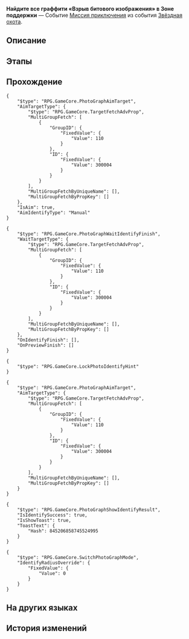 {{Дополнить|Диалоги.}}
{{Миссия Инфобокс
|id              = 8000155
|Название        = 
|Изображение     = Миссия Освоения Найдите все граффити «Взрыв битового изображения» в Зоне поддержки.png
|Тип             = Миссия приключения
|События         = Звёздная охота
|Глава           = 
|Условия         = Завершена [[Миссия компаньона]] ''[[Дух Панклорда]]''
|Персонажи       = Первопроходец
|СтартЛокация    = Зона поддержки
|Мир             = Космическая станция «Герта»
|Локации         = Зона поддержки
|Предыдущая      = 
|Следующая       = 
|Награды         = 
}}
'''Найдите все граффити «Взрыв битового изображения» в Зоне поддержки''' — Событие [[Миссия приключения]] из события [[Звёздная охота]].

==Описание==
{{Описание|<!--официальное описание из Перекрёстка судеб-->}}

==Этапы==


==Прохождение==
{{Дополнить}}

<pre>{
	"$type": "RPG.GameCore.PhotoGraphAimTarget",
	"AimTargetType": {
		"$type": "RPG.GameCore.TargetFetchAdvProp",
		"MultiGroupFetch": [
			{
				"GroupID": {
					"FixedValue": {
						"Value": 110
					}
				},
				"ID": {
					"FixedValue": {
						"Value": 300004
					}
				}
			}
		],
		"MultiGroupFetchByUniqueName": [],
		"MultiGroupFetchByPropKey": []
	},
	"IsAim": true,
	"AimIdentifyType": "Manual"
}</pre>
<pre>{
	"$type": "RPG.GameCore.PhotoGraphWaitIdentifyFinish",
	"WaitTargetType": {
		"$type": "RPG.GameCore.TargetFetchAdvProp",
		"MultiGroupFetch": [
			{
				"GroupID": {
					"FixedValue": {
						"Value": 110
					}
				},
				"ID": {
					"FixedValue": {
						"Value": 300004
					}
				}
			}
		],
		"MultiGroupFetchByUniqueName": [],
		"MultiGroupFetchByPropKey": []
	},
	"OnIdentifyFinish": [],
	"OnPreviewFinish": []
}</pre>
<pre>{
	"$type": "RPG.GameCore.LockPhotoIdentifyHint"
}</pre>
<pre>{
	"$type": "RPG.GameCore.PhotoGraphAimTarget",
	"AimTargetType": {
		"$type": "RPG.GameCore.TargetFetchAdvProp",
		"MultiGroupFetch": [
			{
				"GroupID": {
					"FixedValue": {
						"Value": 110
					}
				},
				"ID": {
					"FixedValue": {
						"Value": 300004
					}
				}
			}
		],
		"MultiGroupFetchByUniqueName": [],
		"MultiGroupFetchByPropKey": []
	}
}</pre>
<pre>{
	"$type": "RPG.GameCore.PhotoGraphShowIdentifyResult",
	"IsIdentifySuccess": true,
	"IsShowToast": true,
	"ToastText": {
		"Hash": 845206858745524995
	}
}</pre>
:<!--1-second delay-->
<pre>{
	"$type": "RPG.GameCore.SwitchPhotoGraphMode",
	"IdentifyRadiusOverride": {
		"FixedValue": {
			"Value": 0
		}
	}
}</pre>
{{Диалог Конец}}

==На других языках==
{{На других языках
|en   = Look for the "bitmap explosion" graffiti in the supply zone
|zhs  = 寻找支援舱段的「爆破位图」涂鸦
|zht  = 尋找支援艙段的「爆破點陣圖」塗鴉
|ja   = サポート部分にある「爆破ビットマップ」のラクガキを見つける
|ko   = 서포트 캐빈의 「폭파 비트맵」 그래피티 찾기
|es   = Busca el grafiti de la explosión de mapas de bits en la zona de suministros
|fr   = Trouver le graffiti «&nbsp;Explosion bitmap&nbsp;» dans la Zone de ravitaillement
|ru   = Найдите все граффити «Взрыв битового изображения» в Зоне поддержки
|th   = ตามหากราฟฟิตี้ "Bitmap Explosion" ใน Supply Zone
|vi   = Tìm graffiti "Bitmap Bùng Nổ" trong Khoang Chi Viện
|de   = Finde das Graffiti „Bitmap-Explosion“ in der Versorgungszone.
|id   = Temukan grafiti "Bitmap Explosion" di Supply Zone
|pt   = Procure pelo grafite "Explosão de Bitmap" na Zona de Abastecimento
}}

==История изменений==
{{История изменений|2.7}}
